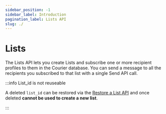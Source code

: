 ```yaml
---
sidebar_position: -1
sidebar_label: Introduction
pagination_label: Lists API
slug: ./
---
```



# Lists

The Lists API lets you create Lists and subscribe one or more recipient profiles to them in the Courier database. You can send a message to all the recipients you subscribed to that list with a single Send API call.

:::info List_id is not reuseable

A deleted `list_id` can be restored via the [Restore a List API](restore.mdx) and once deleted **cannot be used to create a new list**.

:::